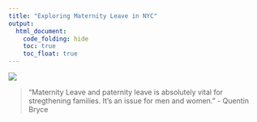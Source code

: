 ```yaml
---
title: "Exploring Maternity Leave in NYC"
output: 
  html_document:
    code_folding: hide
    toc: true
    toc_float: true
---
```





![](images/title_pic.jpg)

> "Maternity Leave and paternity leave is absolutely vital for stregthening families.
> It's an issue for men and women. " - Quentin Bryce




